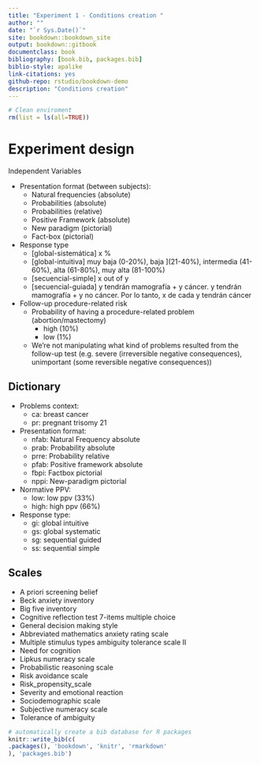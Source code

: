 ```yaml
--- 
title: "Experiment 1 - Conditions creation "
author: ""
date: "`r Sys.Date()`"
site: bookdown::bookdown_site
output: bookdown::gitbook
documentclass: book
bibliography: [book.bib, packages.bib]
biblio-style: apalike
link-citations: yes
github-repo: rstudio/bookdown-demo
description: "Conditions creation"
---
```



```r
# Clean enviroment
rm(list = ls(all=TRUE))
```

# Experiment design 

Independent Variables

* Presentation format (between subjects):
    + Natural frequencies (absolute)
    + Probabilities (absolute)
    + Probabilities (relative)
    + Positive Framework (absolute)
    + New paradigm (pictorial)
    + Fact-box (pictorial)

* Response type
    + [global-sistemática]  x %  
    + [global-intuitiva] muy baja (0-20%), baja ](21-40%), intermedia (41-60%), alta (61-80%), muy alta (81-100%)
    + [secuencial-simple] x out of y  
    + [secuencial-guiada] y tendrán mamografía + y cáncer. y tendrán mamografía + y no cáncer. Por lo tanto, x de cada y tendrán cáncer

* Follow-up procedure-related risk
    + Probability of having a procedure-related problem (abortion/mastectomy)
        + high (10%)
        + low (1%)
    + We're not manipulating what kind of problems resulted from the follow-up test (e.g. severe (irreversible negative consequences), unimportant (some reversible negative consequences))

## Dictionary

* Problems context:
    + ca: breast cancer
    + pr: pregnant trisomy 21
* Presentation format:
    + nfab: Natural Frequency absolute
    + prab: Probability absolute
    + prre: Probability relative
    + pfab: Positive framework absolute
    + fbpi: Factbox pictorial
    + nppi: New-paradigm pictorial
* Normative PPV:
    + low: low ppv (33%)
    + high: high ppv (66%)
* Response type:
    + gi: global intuitive
    + gs: global systematic
    + sg: sequential guided
    + ss: sequential simple
    
    
## Scales

* A priori screening belief
* Beck anxiety inventory
* Big five inventory
* Cognitive reflection test 7-items multiple choice
* General decision making style
* Abbreviated mathematics anxiety rating scale
* Multiple stimulus types ambiguity tolerance scale II
* Need for cognition
* Lipkus numeracy scale
* Probabilistic reasoning scale
* Risk avoidance scale
* Risk_propensity_scale
* Severity and emotional reaction
* Sociodemographic scale
* Subjective numeracy scale
* Tolerance of ambiguity

```r
# automatically create a bib database for R packages
knitr::write_bib(c(
.packages(), 'bookdown', 'knitr', 'rmarkdown'
), 'packages.bib')
```